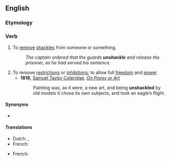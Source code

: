 ==English==

===Etymology===
{{prefix|en|un|shackle}}

===Verb===
{{en-verb}}

# To [[remove]] [[shackle]]s from someone or something.
#: ''The captain ordered that the guards '''unshackle''' and release the prisoner, as he had served his sentence.''
# To remove [[restriction]]s or [[inhibition]]s; to allow full [[freedom]] and [[power]].
#* '''1818,''' [[s:Author:Samuel Taylor Coleridge|Samuel Taylor Coleridge]], ''[[s:On Poesy or Art|On Poesy or Art]]''
#*: Painting was, as it were, a new art, and being '''unshackled''' by old models it chose its own subjects, and took an eagle’s flight.

====Synonyms====
* {{sense|to remove shackles}} {{l|en|unchain}}

====Translations====
{{trans-top|to remove shackles}}
* Dutch: {{t|nl|ontboeien}},{{t+|nl|bevrijden}}
* French: {{t+|fr|déchainer}}
{{trans-mid}}
{{trans-bottom}}

{{trans-top|to remove restrictions or inhibitions}}
* French: {{t+|fr|émanciper}}
{{trans-mid}}
{{trans-bottom}}
